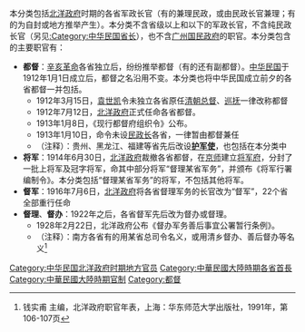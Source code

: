 本分类包括[[北洋政府|北洋政府]]时期的各省军政长官（有的兼理民政，或由民政长官兼理；有的为自封或地方推举产生）。本分类不含省级以上和以下的军政长官，不含纯民政长官（另见[[:Category:中华民国省长|:Category:中华民国省长]]），也不含[[广州国民政府|广州国民政府]]的职官。本分类包含的主要职官有：

*'''都督'''：[[辛亥革命|辛亥革命]]各省独立后，纷纷推举都督（有的还有副都督）。[[中华民国|中华民国]]于1912年1月1日成立后，都督之名沿用不变。本分类也将中华民国成立前夕的各省都督一并包括。
**1912年3月15日，[[袁世凯|袁世凯]]令未独立各省原任[[清朝|清朝]][[总督|总督]]、[[巡抚|巡抚]]一律改称都督
**1912年7月12日，[[北洋政府|北洋政府]]正式任命各省都督。
**1913年1月8日，《现行都督府组织令》公布。
**1913年1月10日，命令未设[[民政长|民政长]]各省，一律暂由都督兼任
**（注释）：贵州、黑龙江、福建等省先后改设'''[[护军使|护军使]]'''，也包括在本分类中
*'''将军'''：1914年6月30日，[[北洋政府|北洋政府]]裁撤各省都督，在[[京师|京师]]建立[[北洋将军府|将军府]]，分封了一批上将军及冠字将军，命其中部分将军“督理某省军务”，并颁布《将军行署编制令》。本分类包括“督理某省军务”的将军，不包括其他将军。
*'''督军'''：1916年7月6日，[[北洋政府|北洋政府]]将各省督理军务的长官改为“督军”，22个省全部重行任命
*'''督理'''、'''督办'''：1922年之后，各省督军先后改为督办或督理。
**1928年2月22日，北洋政府公布《督办军务善后事宜公署暂行条例》。
**（注释）：南方各省有的用某省总司令名义，或用清乡督办、善后督办等名义<ref>钱实甫 主编，北洋政府职官年表，上海：华东师范大学出版社，1991年，第106-107页</ref>

{{reflist}}

[[Category:中华民国北洋政府时期地方官员|Category:中华民国北洋政府时期地方官员]]
[[Category:中華民國大陸時期各省首長|Category:中華民國大陸時期各省首長]]
[[Category:中華民國大陸時期官制|Category:中華民國大陸時期官制]]
[[Category:都督|Category:都督]]